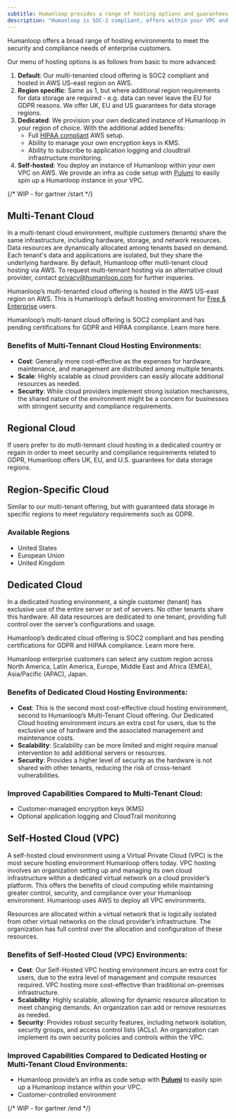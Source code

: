 ```yaml
---
subtitle: Humanloop provides a range of hosting options and guarantees to meet enterprise needs.
description: "Humanloop is SOC-2 compliant, offers within your VPC and never trains on your data. Learn more about our hosting options."
---
```


Humanloop offers a broad range of hosting environments to meet the security and compliance needs of enterprise customers.

Our menu of hosting options is as follows from basic to more advanced:

1. **Default**: Our multi-tenanted cloud offering is SOC2 compliant and hosted in AWS US-east region on AWS.
2. **Region specific**: Same as 1, but where additional region requirements for data storage are required - e.g. data can never leave the EU for GDPR reasons. We offer UK, EU and US guarantees for data storage regions.
3. **Dedicated**: We provision your own dedicated instance of Humanloop in your region of choice. With the additional added benefits:
   - Full [HIPAA compliant](https://aws.amazon.com/compliance/hipaa-compliance/) AWS setup.
   - Ability to manage your own encryption keys in KMS.
   - Ability to subscribe to application logging and cloudtrail infrastructure monitoring.
4. **Self-hosted**: You deploy an instance of Humanloop within your own VPC on AWS. We provide an infra as code setup with [Pulumi](https://www.pulumi.com/) to easily spin up a Humanloop instance in your VPC.

{/* WIP - for gartner /start */}

## Multi-Tenant Cloud

In a multi-tenant cloud environment, multiple customers (tenants) share the same infrastructure, including hardware, storage, and network resources. Data resources are dynamically allocated among tenants based on demand. Each tenant's data and applications are isolated, but they share the underlying hardware. By default, Humanloop offer mutli-tenant cloud hosting via AWS. To request multi-tennant hosting via an alternative cloud provider, contact [privacy@humanloop.com](mailto:privacy@humanloop.com) for further inqueries.

Humanloop’s multi-tenanted cloud offering is hosted in the AWS US-east region on AWS. This is Humanloop’s default hosting environment for [Free & Enterprise](https://humanloop.com/pricing) users.

Humanloop’s multi-tenant cloud offering is SOC2 compliant and has pending certifications for GDPR and HIPAA compliance. Learn more here.

### **Benefits of Multi-Tennant Cloud Hosting Environments:**

- **Cost**: Generally more cost-effective as the expenses for hardware, maintenance, and management are distributed among multiple tenants.
- **Scale**: Highly scalable as cloud providers can easily allocate additional resources as needed.
- **Security**: While cloud providers implement strong isolation mechanisms, the shared nature of the environment might be a concern for businesses with stringent security and compliance requirements.

## Regional Cloud

If users prefer to do mutli-tennant cloud hosting in a dedicated country or regain in order to meet security and compliance requirements related to GDPR, Humanloop offers UK, EU, and U.S. guarantees for data storage regions.

## Region-Specific Cloud

Similar to our multi-tenant offering, but with guaranteed data storage in specific regions to meet regulatory requirements such as GDPR.

### Available Regions

- United States
- European Union
- United Kingdom

## Dedicated Cloud

In a dedicated hosting environment, a single customer (tenant) has exclusive use of the entire server or set of servers. No other tenants share this hardware. All data resources are dedicated to one tenant, providing full control over the server’s configurations and usage.

Humanloop’s dedicated cloud offering is SOC2 compliant and has pending certifications for GDPR and HIPAA compliance. Learn more here.

Humanloop enterprise customers can select any custom region across North America, Latin America, Europe, Middle East and Africa (EMEA), Asia/Pacific (APAC), Japan.

### **Benefits of Dedicated Cloud Hosting Environments:**

- **Cost**: This is the second most cost-effective cloud hosting environment, second to Humanloop’s Multi-Tenant Cloud offering. Our Dedicated Cloud hosting environment incurs an extra cost for users, due to the exclusive use of hardware and the associated management and maintenance costs.
- **Scalability**: Scalability can be more limited and might require manual intervention to add additional servers or resources.
- **Security**: Provides a higher level of security as the hardware is not shared with other tenants, reducing the risk of cross-tenant vulnerabilities.

### **Improved Capabilities Compared to Multi-Tenant Cloud:**

- Customer-managed encryption keys (KMS)
- Optional application logging and CloudTrail monitoring

## Self-Hosted Cloud (VPC)

A self-hosted cloud environment using a Virtual Private Cloud (VPC) is the most secure hosting environment Humanloop offers today. VPC hosting involves an organization setting up and managing its own cloud infrastructure within a dedicated virtual network on a cloud provider’s platform. This offers the benefits of cloud computing while maintaining greater control, security, and compliance over your Humanloop environment. Humanloop uses AWS to deploy all VPC environments.

Resources are allocated within a virtual network that is logically isolated from other virtual networks on the cloud provider’s infrastructure. The organization has full control over the allocation and configuration of these resources.

### **Benefits of Self-Hosted Cloud (VPC) Environments:**

- **Cost**: Our Self-Hosted VPC hosting environment incurs an extra cost for users, due to the extra level of management and compute resources required. VPC hosting more cost-effective than traditional on-premises infrastructure.
- **Scalability**: Highly scalable, allowing for dynamic resource allocation to meet changing demands. An organization can add or remove resources as needed.
- **Security**: Provides robust security features, including network isolation, security groups, and access control lists (ACLs). An organization can implement its own security policies and controls within the VPC.

### **Improved Capabilities Compared to Dedicated Hosting or Multi-Tenant Cloud Environments:**

- Humanloop provide’s an infra as code setup with [**Pulumi**](https://www.pulumi.com/) to easily spin up a Humanloop instance within your VPC.
- Customer-controlled environment

{/* WIP - for gartner /end */}
